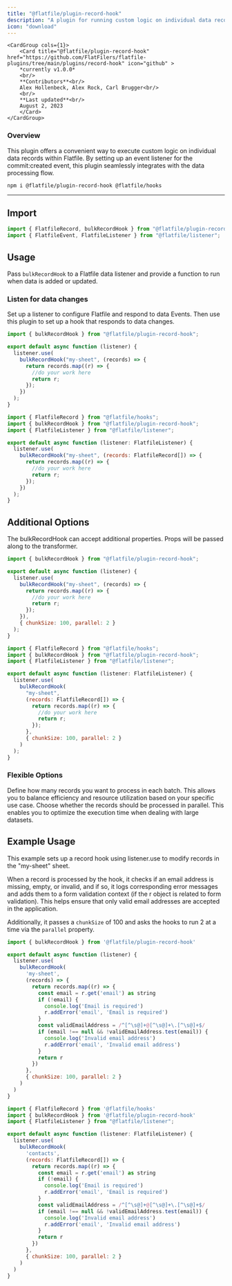 ```yaml
---
title: "@flatfile/plugin-record-hook"
description: "A plugin for running custom logic on individual data records in Flatfile."
icon: "download"
---
```


    <CardGroup cols={1}>
        <Card title="@flatfile/plugin-record-hook" href="https://github.com/FlatFilers/flatfile-plugins/tree/main/plugins/record-hook" icon="github" >
        *currently v1.0.0*
        <br/>
        **Contributors**<br/>
        Alex Hollenbeck, Alex Rock, Carl Brugger<br/>
        <br/>
        **Last updated**<br/>
        August 2, 2023
        </Card>
    </CardGroup>

### Overview

This plugin offers a convenient way to execute custom logic on individual data records within Flatfile. By setting up an event listener for the commit:created event, this plugin seamlessly integrates with the data processing flow.

```SSH install
npm i @flatfile/plugin-record-hook @flatfile/hooks
```

---

## Import

```js
import { FlatfileRecord, bulkRecordHook } from "@flatfile/plugin-record-hook";
import { FlatfileEvent, FlatfileListener } from "@flatfile/listener";
```

## Usage

Pass `bulkRecordHook` to a Flatfile data listener and provide a function to run when data is added or updated.

### Listen for data changes

Set up a listener to configure Flatfile and respond to data Events. Then use this plugin to set up a hook that responds to data changes.

<CodeGroup>

```js javascript
import { bulkRecordHook } from "@flatfile/plugin-record-hook";

export default async function (listener) {
  listener.use(
    bulkRecordHook("my-sheet", (records) => {
      return records.map((r) => {
        //do your work here
        return r;
      });
    })
  );
}
```

```js typescript
import { FlatfileRecord } from "@flatfile/hooks";
import { bulkRecordHook } from "@flatfile/plugin-record-hook";
import { FlatfileListener } from "@flatfile/listener";

export default async function (listener: FlatfileListener) {
  listener.use(
    bulkRecordHook("my-sheet", (records: FlatfileRecord[]) => {
      return records.map((r) => {
        //do your work here
        return r;
      });
    })
  );
}
```

</CodeGroup>

## Additional Options

The bulkRecordHook can accept additional properties. Props will be passed along to the transformer.

<CodeGroup>

```js javascript
import { bulkRecordHook } from "@flatfile/plugin-record-hook";

export default async function (listener) {
  listener.use(
    bulkRecordHook("my-sheet", (records) => {
      return records.map((r) => {
        //do your work here
        return r;
      });
    }),
    { chunkSize: 100, parallel: 2 }
  );
}
```

```js typescript
import { FlatfileRecord } from "@flatfile/hooks";
import { bulkRecordHook } from "@flatfile/plugin-record-hook";
import { FlatfileListener } from "@flatfile/listener";

export default async function (listener: FlatfileListener) {
  listener.use(
    bulkRecordHook(
      "my-sheet",
      (records: FlatfileRecord[]) => {
        return records.map((r) => {
          //do your work here
          return r;
        });
      },
      { chunkSize: 100, parallel: 2 }
    )
  );
}
```

</CodeGroup>

### Flexible Options

<ParamField path="chunkSize" type="number" default="1000" optional>
  Define how many records you want to process in each batch. This allows you to
  balance efficiency and resource utilization based on your specific use case.
</ParamField>

<ParamField path="parallel" type="number" default="1" optional>
  Choose whether the records should be processed in parallel. This enables you
  to optimize the execution time when dealing with large datasets.
</ParamField>

## Example Usage

This example sets up a record hook using listener.use to modify records
in the "my-sheet" sheet.

When a record is processed by the hook, it checks if an email address is missing, empty, or invalid, and if so, it logs corresponding error messages and adds them to a form validation context (if the r object is related to form validation). This helps ensure that only valid email addresses are accepted in the application.

Additionally, it passes a `chunkSize` of 100 and asks the hooks to run 2 at a time via the `parallel` property.

<CodeGroup>

```js javascript
import { bulkRecordHook } from '@flatfile/plugin-record-hook'

export default async function (listener) {
  listener.use(
    bulkRecordHook(
      'my-sheet',
      (records) => {
        return records.map((r) => {
          const email = r.get('email') as string
          if (!email) {
            console.log('Email is required')
            r.addError('email', 'Email is required')
          }
          const validEmailAddress = /^[^\s@]+@[^\s@]+\.[^\s@]+$/
          if (email !== null && !validEmailAddress.test(email)) {
            console.log('Invalid email address')
            r.addError('email', 'Invalid email address')
          }
          return r
        })
      },
      { chunkSize: 100, parallel: 2 }
    )
  )
}
```

```js typescript
import { FlatfileRecord } from '@flatfile/hooks'
import { bulkRecordHook } from '@flatfile/plugin-record-hook'
import { FlatfileListener } from "@flatfile/listener";

export default async function (listener: FlatfileListener) {
  listener.use(
    bulkRecordHook(
      'contacts',
      (records: FlatfileRecord[]) => {
        return records.map((r) => {
          const email = r.get('email') as string
          if (!email) {
            console.log('Email is required')
            r.addError('email', 'Email is required')
          }
          const validEmailAddress = /^[^\s@]+@[^\s@]+\.[^\s@]+$/
          if (email !== null && !validEmailAddress.test(email)) {
            console.log('Invalid email address')
            r.addError('email', 'Invalid email address')
          }
          return r
        })
      },
      { chunkSize: 100, parallel: 2 }
    )
  )
}
```

</CodeGroup>
